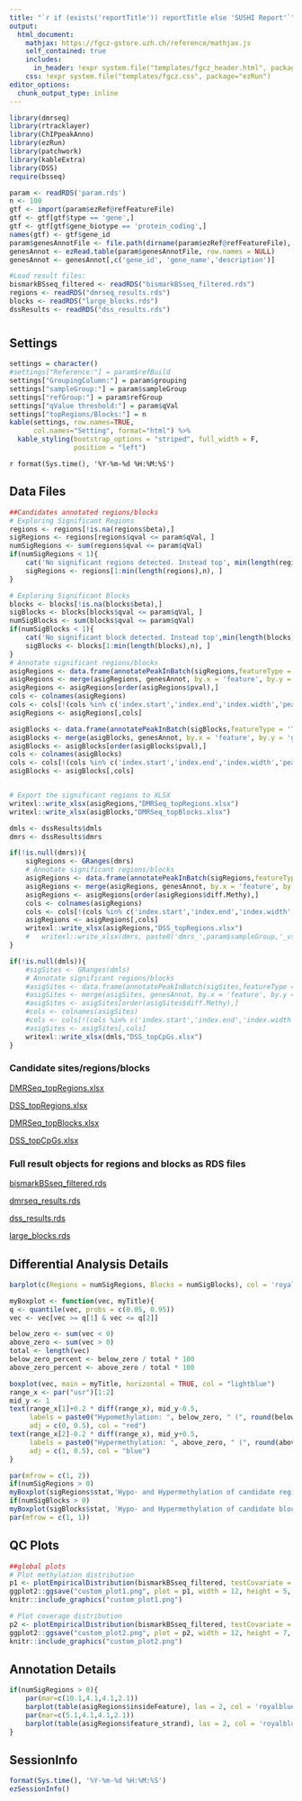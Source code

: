 ```yaml
---
title: "`r if (exists('reportTitle')) reportTitle else 'SUSHI Report'`"
output: 
  html_document:
    mathjax: https://fgcz-gstore.uzh.ch/reference/mathjax.js
    self_contained: true
    includes:
      in_header: !expr system.file("templates/fgcz_header.html", package="ezRun")
    css: !expr system.file("templates/fgcz.css", package="ezRun")
editor_options: 
  chunk_output_type: inline
---
```


```r
library(dmrseq)
library(rtracklayer)
library(ChIPpeakAnno)
library(ezRun)
library(patchwork)
library(kableExtra)
library(DSS)
require(bsseq)
```

```r
param <- readRDS('param.rds')
n <- 100
gtf <- import(param$ezRef@refFeatureFile)
gtf <- gtf[gtf$type == 'gene',]
gtf <- gtf[gtf$gene_biotype == 'protein_coding',]
names(gtf) <- gtf$gene_id
param$genesAnnotFile <- file.path(dirname(param$ezRef@refFeatureFile),'genes_annotation_byGene.txt')
genesAnnot <- ezRead.table(param$genesAnnotFile, row.names = NULL)
genesAnnot <- genesAnnot[,c('gene_id', 'gene_name','description')]

#Load result files:
bismarkBSseq_filtered <- readRDS("bismarkBSseq_filtered.rds")
regions <- readRDS("dmrseq_results.rds")
blocks <- readRDS("large_blocks.rds")
dssResults <- readRDS("dss_results.rds")
```

# {.tabset}

## Settings
```r
settings = character()
#settings["Reference:"] = param$refBuild
settings["GroupingColumn:"] = param$grouping
settings["sampleGroup:"] = param$sampleGroup
settings["refGroup:"] = param$refGroup
settings["qValue threshold:"] = param$qVal
settings["topRegions/Blocks:"] = n
kable(settings, row.names=TRUE, 
      col.names="Setting", format="html") %>%
  kable_styling(bootstrap_options = "striped", full_width = F,
                position = "left")
```

`r format(Sys.time(), '%Y-%m-%d %H:%M:%S')`


## Data Files

```r
##Candidates annotated regions/blocks
# Exploring Significant Regions
regions <- regions[!is.na(regions$beta),]
sigRegions <- regions[regions$qval <= param$qVal, ]
numSigRegions <- sum(regions$qval <= param$qVal)
if(numSigRegions < 1){
    cat('No significant regions detected. Instead top', min(length(regions),n),' regions reported \n')
    sigRegions <- regions[1:min(length(regions),n), ]
}

# Exploring Significant Blocks
blocks <- blocks[!is.na(blocks$beta),]
sigBlocks <- blocks[blocks$qval <= param$qVal, ]
numSigBlocks <- sum(blocks$qval <= param$qVal)
if(numSigBlocks < 1){
    cat('No significant block detected. Instead top',min(length(blocks),n), 'blocks reported \n')
    sigBlocks <- blocks[1:min(length(blocks),n), ]
}
# Annotate significant regions/blocks
asigRegions <- data.frame(annotatePeakInBatch(sigRegions,featureType = 'TSS', AnnotationData = gtf))
asigRegions <- merge(asigRegions, genesAnnot, by.x = 'feature', by.y = 'gene_id', all.x = TRUE)
asigRegions <- asigRegions[order(asigRegions$pval),]
cols <- colnames(asigRegions)
cols <- cols[!(cols %in% c('index.start','index.end','index.width','peak'))]
asigRegions <- asigRegions[,cols]

asigBlocks <- data.frame(annotatePeakInBatch(sigBlocks,featureType = 'TSS', AnnotationData = gtf))
asigBlocks <- merge(asigBlocks, genesAnnot, by.x = 'feature', by.y = 'gene_id', all.x = TRUE)
asigBlocks <- asigBlocks[order(asigBlocks$pval),]
cols <- colnames(asigBlocks)
cols <- cols[!(cols %in% c('index.start','index.end','index.width','peak'))]
asigBlocks <- asigBlocks[,cols]


# Export the significant regions to XLSX
writexl::write_xlsx(asigRegions,"DMRSeq_topRegions.xlsx")
writexl::write_xlsx(asigBlocks,"DMRSeq_topBlocks.xlsx")
```

```r
dmls <- dssResults$dmls
dmrs <- dssResults$dmrs

if(!is.null(dmrs)){
    sigRegions <- GRanges(dmrs)
    # Annotate significant regions/blocks
    asigRegions <- data.frame(annotatePeakInBatch(sigRegions,featureType = 'TSS', AnnotationData = gtf))
    asigRegions <- merge(asigRegions, genesAnnot, by.x = 'feature', by.y = 'gene_id', all.x = TRUE)
    asigRegions <- asigRegions[order(asigRegions$diff.Methy),]
    cols <- colnames(asigRegions)
    cols <- cols[!(cols %in% c('index.start','index.end','index.width','peak'))]
    asigRegions <- asigRegions[,cols]
    writexl::write_xlsx(asigRegions,"DSS_topRegions.xlsx")        
    #   writexl::write_xlsx(dmrs, paste0('dmrs_',param$sampleGroup,'_vs_', param$refGroup, '.xlsx'))
}

if(!is.null(dmls)){
    #sigSites <- GRanges(dmls)
    # Annotate significant regions/blocks
    #asigSites <- data.frame(annotatePeakInBatch(sigSites,featureType = 'TSS', AnnotationData = gtf))
    #asigSites <- merge(asigSites, genesAnnot, by.x = 'feature', by.y = 'gene_id', all.x = TRUE)
    #asigSites <- asigSites[order(asigSites$diff.Methy),]
    #cols <- colnames(asigSites)
    #cols <- cols[!(cols %in% c('index.start','index.end','index.width','peak'))]
    #asigSites <- asigSites[,cols]
    writexl::write_xlsx(dmls,"DSS_topCpGs.xlsx")        
}
```

### Candidate sites/regions/blocks

[DMRSeq_topRegions.xlsx](DMRSeq_topRegions.xlsx)

[DSS_topRegions.xlsx](DSS_topRegions.xlsx)

[DMRSeq_topBlocks.xlsx](DMRSeq_topBlocks.xlsx)

[DSS_topCpGs.xlsx](DSS_topCpGs.xlsx)


### Full result objects for regions and blocks as RDS files

[bismarkBSseq_filtered.rds](bismarkBSseq_filtered.rds)

[dmrseq_results.rds](dmrseq_results.rds)

[dss_results.rds](dss_results.rds)

[large_blocks.rds](large_blocks.rds)


## Differential Analysis Details
```r
barplot(c(Regions = numSigRegions, Blocks = numSigBlocks), col = 'royalblue', las = 2, main = 'Detected Candidates')
```

```r
myBoxplot <- function(vec, myTitle){
q <- quantile(vec, probs = c(0.05, 0.95))
vec <- vec[vec >= q[1] & vec <= q[2]]

below_zero <- sum(vec < 0)
above_zero <- sum(vec > 0)
total <- length(vec)
below_zero_percent <- below_zero / total * 100
above_zero_percent <- above_zero / total * 100

boxplot(vec, main = myTitle, horizontal = TRUE, col = "lightblue")
range_x <- par("usr")[1:2]
mid_y <- 1
text(range_x[1]+0.2 * diff(range_x), mid_y-0.5, 
     labels = paste0("Hypomethylation: ", below_zero, " (", round(below_zero_percent, 1), "%)"), 
     adj = c(0, 0.5), col = "red")
text(range_x[2]-0.2 * diff(range_x), mid_y+0.5, 
     labels = paste0("Hypermethylation: ", above_zero, " (", round(above_zero_percent, 1), "%)"), 
     adj = c(1, 0.5), col = "blue")
}

par(mfrow = c(1, 2))
if(numSigRegions > 0)
myBoxplot(sigRegions$stat,'Hypo- and Hypermethylation of candidate regions')
if(numSigBlocks > 0)
myBoxplot(sigBlocks$stat, 'Hypo- and Hypermethylation of candidate blocks')
par(mfrow = c(1, 1))
```

## QC Plots
```r
##global plots
# Plot methylation distribution
p1 <- plotEmpiricalDistribution(bismarkBSseq_filtered, testCovariate = "Condition")
ggplot2::ggsave("custom_plot1.png", plot = p1, width = 12, height = 5, units = "in")
knitr::include_graphics("custom_plot1.png")
```

```r
# Plot coverage distribution
p2 <- plotEmpiricalDistribution(bismarkBSseq_filtered, testCovariate = "Condition", type = "Cov", bySample = TRUE)
ggplot2::ggsave("custom_plot2.png", plot = p2, width = 12, height = 7, units = "in")
knitr::include_graphics("custom_plot2.png")
```

## Annotation Details
```r
if(numSigRegions > 0){
    par(mar=c(10.1,4.1,4.1,2.1))
    barplot(table(asigRegions$insideFeature), las = 2, col = 'royalblue', main = 'RegionAnnotation')
    par(mar=c(5.1,4.1,4.1,2.1))
    barplot(table(asigRegions$feature_strand), las = 2, col = 'royalblue', main = 'Strand')
}
```

## SessionInfo
```r
format(Sys.time(), '%Y-%m-%d %H:%M:%S')
ezSessionInfo()
```